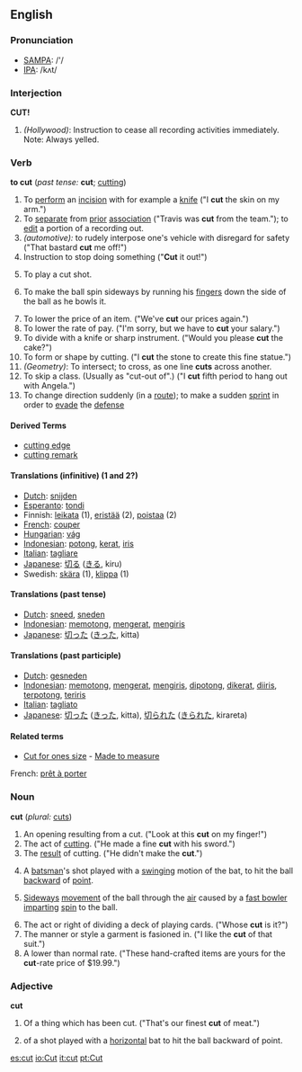 ==English==
===Pronunciation===
*[[w:SAMPA|SAMPA]]: /'/
*[[w:IPA|IPA]]: /kʌt/

===Interjection===
'''CUT!'''
#''(Hollywood)'': Instruction to cease all recording activities immediately.  Note: Always yelled.

===Verb===
'''to cut''' (''past tense:'' '''cut'''; [[cutting]])

# To [[perform]] an [[incision]] with for example a [[knife]] ("I '''cut''' the skin on my arm.")
# To [[separate]] from [[prior]] [[association]] ("Travis was '''cut''' from the team."); to [[edit]] a portion of a recording out.
#''(automotive):'' to rudely interpose one's vehicle with disregard for safety ("That bastard '''cut''' me off!")
# Instruction to stop doing something ("'''Cut''' it out!")
# {{Cricket}} To play a cut shot.
# {{cricket}} To make the ball spin sideways by running his [[finger]]s down the side of the ball as he bowls it.
# To lower the price of an item.  ("We've '''cut''' our prices again.")
# To lower the rate of pay.  ("I'm sorry, but we have to '''cut''' your salary.")
# To divide with a knife or sharp instrument.  ("Would you please '''cut''' the cake?")
# To form or shape by cutting.  ("I '''cut''' the stone to create this fine statue.")
#''(Geometry)'': To intersect; to cross, as one line '''cuts''' across another.
# To skip a class. (Usually as "cut-out of".)  ("I '''cut''' fifth period to hang out with Angela.")
# To change direction suddenly (in a [[route]]); to make a sudden [[sprint]] in order to [[evade]] the [[defense]]

====Derived Terms====
*[[cutting edge]]
*[[cutting remark]]

====Translations (infinitive) (1 and 2?)====
*[[Dutch]]: [[snijden]]
*[[Esperanto]]: [[tondi]]
*Finnish: [[leikata]] (1), [[eristää]] (2), [[poistaa]] (2)
*[[French]]: [[couper]]
*[[Hungarian]]: [[vág]]
*[[Indonesian]]: [[potong]], [[kerat]], [[iris]]
*[[Italian]]: [[tagliare]]
*[[Japanese]]: [[切る]] ([[きる]], kiru)
*Swedish: [[skära]] (1), [[klippa]] (1)

====Translations (past tense)====
*[[Dutch]]: [[sneed]], [[sneden]]
*[[Indonesian]]: [[potong|memotong]], [[kerat|mengerat]], [[iris|mengiris]]
*[[Japanese]]: [[切った]] ([[きった]], kitta)

====Translations (past participle)====
*[[Dutch]]: [[gesneden]]
*[[Indonesian]]: [[potong|memotong]], [[kerat|mengerat]], [[iris|mengiris]], [[potong|dipotong]], [[kerat|dikerat]], [[iris|diiris]], [[potong|terpotong]], [[iris|teriris]]
*[[Italian]]: [[tagliato]]
*[[Japanese]]: [[切った]] ([[きった]], kitta), [[切られた]] ([[きられた]], kirareta)

====Related terms====
*[[Cut for ones size]] - [[Made to measure]]

French: [[prêt à porter]]

===Noun===
'''cut''' (''plural:'' [[cuts]])
# An opening resulting from a cut.  ("Look at this '''cut''' on my finger!")
# The act of [[cutting]].  ("He made a fine '''cut''' with his sword.")
# The [[result]] of cutting.  ("He didn't make the '''cut'''.")
# {{Cricket}} A [[batsman]]'s shot played with a [[swing]]ing motion of the bat, to hit the ball [[backward]] of [[point]].
# {{Cricket}} [[Sideways]] [[movement]] of the ball through the [[air]] caused by a [[fast bowler]] [[impart]]ing [[spin]] to the ball.
# The act or right of dividing a deck of playing cards.  ("Whose '''cut''' is it?")
# The manner or style a garment is fasioned in.  ("I like the '''cut''' of that suit.")
# A lower than normal rate.  ("These hand-crafted items are yours for the '''cut'''-rate price of $19.99.")

===Adjective===
'''cut'''
# Of a thing which has been cut.  ("That's our finest '''cut''' of meat.")
# {{Cricket}} of a shot played with a [[horizontal]] bat to hit the ball backward of point.

[[es:cut]]
[[io:Cut]]
[[it:cut]]
[[pt:Cut]]